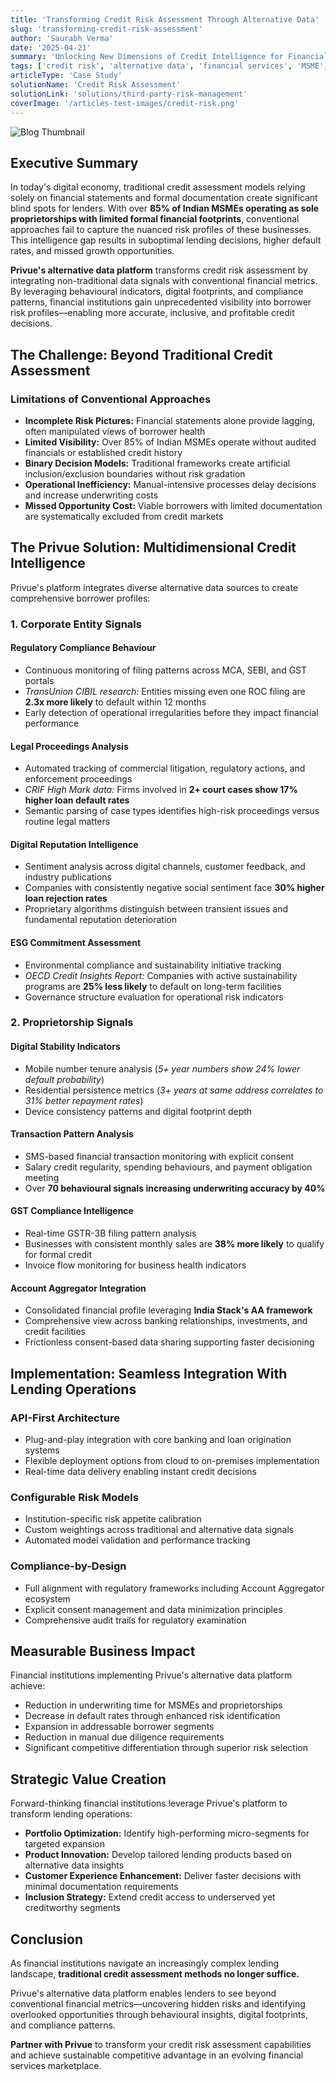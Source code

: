 ```yaml
---
title: 'Transforming Credit Risk Assessment Through Alternative Data'
slug: 'transforming-credit-risk-assessment'
author: 'Saurabh Verma'
date: '2025-04-21'
summary: 'Unlocking New Dimensions of Credit Intelligence for Financial Institutions'
tags: ['credit risk', 'alternative data', 'financial services', 'MSME', 'analytics']
articleType: 'Case Study'
solutionName: 'Credit Risk Assessment'
solutionLink: 'solutions/third-party-risk-management'
coverImage: '/articles-test-images/credit-risk.png'
---
```


![Blog Thumbnail](/articles-test-images/credit-risk.png)

## Executive Summary

In today's digital economy, traditional credit assessment models relying solely on financial statements and formal documentation create significant blind spots for lenders. With over **85% of Indian MSMEs operating as sole proprietorships with limited formal financial footprints**, conventional approaches fail to capture the nuanced risk profiles of these businesses.  
This intelligence gap results in suboptimal lending decisions, higher default rates, and missed growth opportunities.

**Privue's alternative data platform** transforms credit risk assessment by integrating non-traditional data signals with conventional financial metrics. By leveraging behavioural indicators, digital footprints, and compliance patterns, financial institutions gain unprecedented visibility into borrower risk profiles—enabling more accurate, inclusive, and profitable credit decisions.

## The Challenge: Beyond Traditional Credit Assessment

### Limitations of Conventional Approaches

- **Incomplete Risk Pictures:** Financial statements alone provide lagging, often manipulated views of borrower health
- **Limited Visibility:** Over 85% of Indian MSMEs operate without audited financials or established credit history
- **Binary Decision Models:** Traditional frameworks create artificial inclusion/exclusion boundaries without risk gradation
- **Operational Inefficiency:** Manual-intensive processes delay decisions and increase underwriting costs
- **Missed Opportunity Cost:** Viable borrowers with limited documentation are systematically excluded from credit markets

## The Privue Solution: Multidimensional Credit Intelligence

Privue's platform integrates diverse alternative data sources to create comprehensive borrower profiles:

### 1. Corporate Entity Signals

#### Regulatory Compliance Behaviour

- Continuous monitoring of filing patterns across MCA, SEBI, and GST portals
- _TransUnion CIBIL research:_ Entities missing even one ROC filing are **2.3x more likely** to default within 12 months
- Early detection of operational irregularities before they impact financial performance

#### Legal Proceedings Analysis

- Automated tracking of commercial litigation, regulatory actions, and enforcement proceedings
- _CRIF High Mark data:_ Firms involved in **2+ court cases show 17% higher loan default rates**
- Semantic parsing of case types identifies high-risk proceedings versus routine legal matters

#### Digital Reputation Intelligence

- Sentiment analysis across digital channels, customer feedback, and industry publications
- Companies with consistently negative social sentiment face **30% higher loan rejection rates**
- Proprietary algorithms distinguish between transient issues and fundamental reputation deterioration

#### ESG Commitment Assessment

- Environmental compliance and sustainability initiative tracking
- _OECD Credit Insights Report:_ Companies with active sustainability programs are **25% less likely** to default on long-term facilities
- Governance structure evaluation for operational risk indicators

### 2. Proprietorship Signals

#### Digital Stability Indicators

- Mobile number tenure analysis (_5+ year numbers show 24% lower default probability_)
- Residential persistence metrics (_3+ years at same address correlates to 31% better repayment rates_)
- Device consistency patterns and digital footprint depth

#### Transaction Pattern Analysis

- SMS-based financial transaction monitoring with explicit consent
- Salary credit regularity, spending behaviours, and payment obligation meeting
- Over **70 behavioural signals increasing underwriting accuracy by 40%**

#### GST Compliance Intelligence

- Real-time GSTR-3B filing pattern analysis
- Businesses with consistent monthly sales are **38% more likely** to qualify for formal credit
- Invoice flow monitoring for business health indicators

#### Account Aggregator Integration

- Consolidated financial profile leveraging **India Stack's AA framework**
- Comprehensive view across banking relationships, investments, and credit facilities
- Frictionless consent-based data sharing supporting faster decisioning

## Implementation: Seamless Integration With Lending Operations

### API-First Architecture

- Plug-and-play integration with core banking and loan origination systems
- Flexible deployment options from cloud to on-premises implementation
- Real-time data delivery enabling instant credit decisions

### Configurable Risk Models

- Institution-specific risk appetite calibration
- Custom weightings across traditional and alternative data signals
- Automated model validation and performance tracking

### Compliance-by-Design

- Full alignment with regulatory frameworks including Account Aggregator ecosystem
- Explicit consent management and data minimization principles
- Comprehensive audit trails for regulatory examination

## Measurable Business Impact

Financial institutions implementing Privue's alternative data platform achieve:

- Reduction in underwriting time for MSMEs and proprietorships
- Decrease in default rates through enhanced risk identification
- Expansion in addressable borrower segments
- Reduction in manual due diligence requirements
- Significant competitive differentiation through superior risk selection

## Strategic Value Creation

Forward-thinking financial institutions leverage Privue's platform to transform lending operations:

- **Portfolio Optimization:** Identify high-performing micro-segments for targeted expansion
- **Product Innovation:** Develop tailored lending products based on alternative data insights
- **Customer Experience Enhancement:** Deliver faster decisions with minimal documentation requirements
- **Inclusion Strategy:** Extend credit access to underserved yet creditworthy segments

## Conclusion

As financial institutions navigate an increasingly complex lending landscape, **traditional credit assessment methods no longer suffice.**

Privue's alternative data platform enables lenders to see beyond conventional financial metrics—uncovering hidden risks and identifying overlooked opportunities through behavioural insights, digital footprints, and compliance patterns.

**Partner with Privue** to transform your credit risk assessment capabilities and achieve sustainable competitive advantage in an evolving financial services marketplace.
